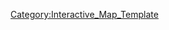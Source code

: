 {{overlay
|image = 1-5_Map.png
|width        = {{MapRatio|440|{{{ratio|1|mapwidth=1}}}}}
|height       = {{MapRatio|250|{{{ratio|1|mapheight=1}}}}}
|AjaxXMLRequest = {{{AjaxXMLRequest|0}}}

|columns      = 0
|grid         = 0

|highlight    = 0
|collapsible  = 0

|popupPrefix = World_1_5_

|overlayNoHeader = 0

|overlayHeaderText = World 1-5
|overlayHeaderTextLink = World 1
|overlayNoHeader = 
|overlayTemplateName = Template:World1-5
|categoryName  = World1-5
}}
<noinclude>
[[Category:Interactive_Map_Template]]
</noinclude>